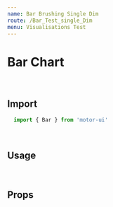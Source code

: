 ```yaml
---
name: Bar Brushing Single Dim
route: /Bar_Test_single_Dim
menu: Visualisations Test
---
```


<h1 style={{ margin: '0px' }}>Bar Chart</h1>

<br />

## Import

```javascript
  import { Bar } from 'motor-ui'
```

<br />

## Usage



<Playground>
<Motor  
  config={{
            host: "localhost",
            secure: false,
            port: 19077,
            prefix: "",
            appId: "0a6aaa49-cb0d-4b0c-8bd3-07c38878d318"
  }}>
      <Bar
            cols={[
     //    { qField: 'Year', qLabel: 'Year' },
        { qField: '[OICA region]', qLabel: 'OICA region' },
      { qField: '=Sum([Car sales])*if(Year=2011,1,1)', qLabel: 'Car sales' },
      { qField: '=Avg([Car sales])*if(Year=2011,1,1)', qLabel: 'Avg sales' },
      {
        qField: '=Sum([Commercial vehicle sales])',
        qLabel: 'Commercial vehicles sales',
      },
            ]}
            // title="Vehicle Sales by Region"
            // subTitle="Vehicle Sales by Region"
                        tickSpacing="narrow"
           // showGridlines={true}
            showGridlines={'none'}
            textOnAxis='both'
            // showLegend={true}
            suppressZero={true}
         //   suppressScroll={true}
         //   stacked={true}
            // percentStacked={true}
            height="410px"
            // border = {false}
            calcCondition={{
              qCond: '1+1=2',
              qMsg: 'Calculation condition has not been met'
            }}
     //        otherTotalSpec={{
     //         qOtherLabel: 'Other',
     //         qOtherCount: '5'
     //       }}
            />
  </Motor>
</Playground>

<br />

## Props
